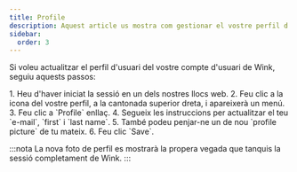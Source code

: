 ```yaml
---
title: Profile
description: Aquest article us mostra com gestionar el vostre perfil d'usuari a Wink
sidebar:
  order: 3
---
```


Si voleu actualitzar el perfil d'usuari del vostre compte d'usuari de Wink, seguiu aquests passos:

<Steps>
  1. Heu d'haver iniciat la sessió en un dels nostres llocs web.
  2. Feu clic a la icona del vostre perfil, a la cantonada superior dreta, i apareixerà un menú.
  3. Feu clic a `Profile` enllaç.
  4. Segueix les instruccions per actualitzar el teu `e-mail`, `first` i `last name`.
  5. També podeu penjar-ne un de nou `profile picture` de tu mateix.
  6. Feu clic `Save`.
</Steps>


:::nota
La nova foto de perfil es mostrarà la propera vegada que tanquis la sessió completament de Wink.
:::

